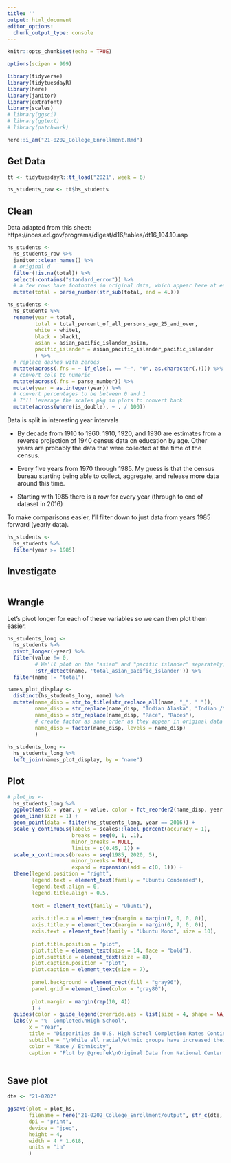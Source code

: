 ```yaml
---
title: ''
output: html_document
editor_options: 
  chunk_output_type: console
---
```


```r
knitr::opts_chunk$set(echo = TRUE)

options(scipen = 999)

library(tidyverse)
library(tidytuesdayR)
library(here)
library(janitor)
library(extrafont)
library(scales)
# library(ggsci)
# library(ggtext)
# library(patchwork)

here::i_am("21-0202_College_Enrollment.Rmd")

```

## Get Data

```r
tt <- tidytuesdayR::tt_load("2021", week = 6)

hs_students_raw <- tt$hs_students

```

## Clean

Data adapted from this sheet:
https://nces.ed.gov/programs/digest/d16/tables/dt16_104.10.asp

```r
hs_students <- 
  hs_students_raw %>% 
  janitor::clean_names() %>%
  # original d
  filter(!is.na(total)) %>% 
  select(-contains("standard_error")) %>% 
  # a few rows have footnotes in original data, which appear here at end of number (e.g., 19103 is year 1910 with footnote 3)
  mutate(total = parse_number(str_sub(total, end = 4L)))
```


```r
hs_students <- 
  hs_students %>% 
  rename(year = total, 
         total = total_percent_of_all_persons_age_25_and_over, 
         white = white1, 
         black = black1, 
         asian = asian_pacific_islander_asian, 
         pacific_islander = asian_pacific_islander_pacific_islander
         ) %>% 
  # replace dashes with zeroes
  mutate(across(.fns = ~ if_else(. == "—", "0", as.character(.)))) %>% 
  # convert cols to numeric
  mutate(across(.fns = parse_number)) %>% 
  mutate(year = as.integer(year)) %>% 
  # convert percentages to be between 0 and 1
  # I'll leverage the scales pkg in plots to convert back
  mutate(across(where(is_double), ~ . / 100))

```

Data is split in interesting year intervals 

- By decade from 1910 to 1960. 1910, 1920, and 1930 are estimates from a reverse projection of 1940 census data on education by age. Other years are probably the data that were collected at the time of the census. 

- Every five years from 1970 through 1985. My guess is that the census bureau starting being able to collect, aggregate, and release more data around this time. 

- Starting with 1985 there is a row for every year (through to end of dataset in 2016)

To make comparisons easier, I'll filter down to just data from years 1985 forward (yearly data).


```r
hs_students <- 
  hs_students %>% 
  filter(year >= 1985)
```


## Investigate

```r

```

## Wrangle

Let's pivot longer for each of these variables so we can then plot them easier. 


```r
hs_students_long <- 
  hs_students %>% 
  pivot_longer(-year) %>% 
  filter(value != 0, 
         # We'll plot on the "asian" and "pacific islander" separately, so remove the combined total
         !str_detect(name, 'total_asian_pacific_islander')) %>% 
  filter(name != "total")

names_plot_display <- 
  distinct(hs_students_long, name) %>% 
  mutate(name_disp = str_to_title(str_replace_all(name, "_", " ")),
         name_disp = str_replace(name_disp, "Indian Alaska", "Indian /\nAlaska"),
         name_disp = str_replace(name_disp, "Race", "Races"),
         # create factor as same order as they appear in original data
         name_disp = factor(name_disp, levels = name_disp)
         )
  
hs_students_long <- 
  hs_students_long %>% 
  left_join(names_plot_display, by = "name")

```



## Plot

```r
# plot_hs <-
  hs_students_long %>% 
  ggplot(aes(x = year, y = value, color = fct_reorder2(name_disp, year, value, .desc = TRUE))) +
  geom_line(size = 1) +
  geom_point(data = filter(hs_students_long, year == 2016)) + 
  scale_y_continuous(labels = scales::label_percent(accuracy = 1), 
                     breaks = seq(0, 1, .1),
                     minor_breaks = NULL, 
                     limits = c(0.45, 1)) +
  scale_x_continuous(breaks = seq(1985, 2020, 5), 
                     minor_breaks = NULL, 
                     expand = expansion(add = c(0, 1))) + 
  theme(legend.position = "right", 
        legend.text = element_text(family = "Ubuntu Condensed"),
        legend.text.align = 0,
        legend.title.align = 0.5,
        
        text = element_text(family = "Ubuntu"), 
        
        axis.title.x = element_text(margin = margin(7, 0, 0, 0)),
        axis.title.y = element_text(margin = margin(0, 7, 0, 0)),
        axis.text = element_text(family = "Ubuntu Mono", size = 10), 
        
        plot.title.position = "plot",
        plot.title = element_text(size = 14, face = "bold"),
        plot.subtitle = element_text(size = 8), 
        plot.caption.position = "plot",
        plot.caption = element_text(size = 7), 
        
        panel.background = element_rect(fill = "gray96"), 
        panel.grid = element_line(color = "gray80"),
        
        plot.margin = margin(rep(10, 4))
        ) + 
  guides(color = guide_legend(override.aes = list(size = 4, shape = NA))) + 
  labs(y = "%  Completed\nHigh School", 
       x = "Year", 
       title = "Disparities in U.S. High School Completion Rates Continue", 
       subtitle = "\nWhile all racial/ethnic groups have increased their high school completion rates since 1985 for persons age 25 and over,\n    many significant disparities continue to persist between groups.\n\nIn particular, those identified as Hispanic by the U.S. Census Bureau still have much lower high school completion rates\n    compared to other groups (as of 2016).\n\nData for years prior to 1993 are for persons with 4 or more years of high school.\nData for later years are for high school completers (i.e., diploma conferred or equivalent GED).\n",
       color = "Race / Ethnicity", 
       caption = "Plot by @greufek\nOriginal Data from National Center for Education Statistics (NCES) \nData provided via Data.World and Tidy Tuesday")
  

```

## Save plot 

```r
dte <- "21-0202"

ggsave(plot = plot_hs,
       filename = here("21-0202_College_Enrollment/output", str_c(dte, "_high_school_completion_rates.jpeg")), 
       dpi = "print",
       device = "jpeg", 
       height = 4, 
       width = 4 * 1.618, 
       units = "in"
       )


```


